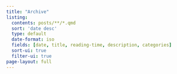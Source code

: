 ```yaml
---
title: "Archive"
listing:
  contents: posts/**/*.qmd
  sort: 'date desc'
  type: default
  date-format: iso
  fields: [date, title, reading-time, description, categories]
  sort-ui: true
  filter-ui: true
page-layout: full
---
```

